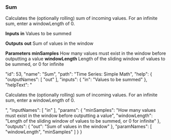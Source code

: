 ### Sum

Calculates the (optionally rolling) sum of incoming values. For an infinite sum, enter a <span class="highlight">windowLength</span> of 0.

**Inputs**
**in**
Values to be summed


**Outputs**
**out**
Sum of values in the window


**Parameters**
**minSamples**
How many values must exist in the window before outputting a value
**windowLength**
Length of the sliding window of values to be summed, or 0 for infinite


  "id": 53,
  "name": "Sum",
  "path": "Time Series: Simple Math",
  "help": {
    "outputNames": [
      "out"
    ],
    "inputs": {
      "in": "Values to be summed"
    },
    "helpText": "<p>Calculates the (optionally rolling) sum of incoming values. For an infinite sum, enter a <span class='highlight'>windowLength</span> of 0.</p>",
    "inputNames": [
      "in"
    ],
    "params": {
      "minSamples": "How many values must exist in the window before outputting a value",
      "windowLength": "Length of the sliding window of values to be summed, or 0 for infinite"
    },
    "outputs": {
      "out": "Sum of values in the window"
    },
    "paramNames": [
      "windowLength",
      "minSamples"
    ]
  }
}